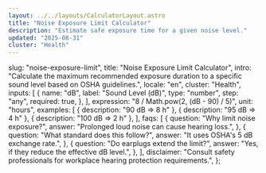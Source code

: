 ```yaml
---
layout: ../../layouts/CalculatorLayout.astro
title: "Noise Exposure Limit Calculator"
description: "Estimate safe exposure time for a given noise level."
updated: "2025-08-31"
cluster: "Health"
---
```



  slug: "noise-exposure-limit",
  title: "Noise Exposure Limit Calculator",
  intro:
    "Calculate the maximum recommended exposure duration to a specific sound level based on OSHA guidelines.",
  locale: "en",
  cluster: "Health",
  inputs: [
    {
      name: "dB",
      label: "Sound Level (dB)",
      type: "number",
      step: "any",
      required: true,
    },
  ],
  expression: "8 / Math.pow(2, (dB - 90) / 5)",
  unit: "hours",
  examples: [
    { description: "90 dB ⇒ 8 h" },
    { description: "95 dB ⇒ 4 h" },
    { description: "100 dB ⇒ 2 h" },
  ],
  faqs: [
    {
      question: "Why limit noise exposure?",
      answer: "Prolonged loud noise can cause hearing loss.",
    },
    {
      question: "What standard does this follow?",
      answer: "It uses OSHA's 5 dB exchange rate.",
    },
    {
      question: "Do earplugs extend the limit?",
      answer: "Yes, if they reduce the effective dB level.",
    },
  ],
  disclaimer:
    "Consult safety professionals for workplace hearing protection requirements.",
};

<Calculator schema={schema} />
